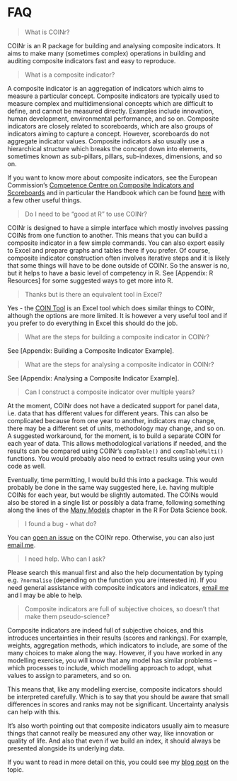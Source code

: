 # FAQ

> What is COINr?

COINr is an R package for building and analysing composite indicators. It aims to make many (sometimes complex) operations in building and auditing composite indicators fast and easy to reproduce.

> What is a composite indicator?

A composite indicator is an aggregation of indicators which aims to measure a particular concept. Composite indicators are typically used to measure complex and multidimensional concepts which are difficult to define, and cannot be measured directly. Examples include innovation, human development, environmental performance, and so on. Composite indicators are closely related to scoreboards, which are also groups of indicators aiming to capture a concept. However, scoreboards do not aggregate indicator values. Composite indicators also usually use a hierarchical structure which breaks the concept down into elements, sometimes known as sub-pillars, pillars, sub-indexes, dimensions, and so on.

If you want to know more about composite indicators, see the European Commission's [Competence Centre on Composite Indicators and Scoreboards](https://knowledge4policy.ec.europa.eu/composite-indicators/about_en) and in particular the Handbook which can be found [here](https://knowledge4policy.ec.europa.eu/composite-indicators/toolkit_en) with a few other useful things.

> Do I need to be "good at R" to use COINr?

COINr is designed to have a simple interface which mostly involves passing COINs from one function to another. This means that you can build a composite indicator in a few simple commands. You can also export easily to Excel and prepare graphs and tables there if you prefer. Of course, composite indicator construction often involves iterative steps and it is likely that some things will have to be done outside of COINr. So the answer is no, but it helps to have a basic level of competency in R. See [Appendix: R Resources] for some suggested ways to get more into R.

> Thanks but is there an equivalent tool in Excel?

Yes - the [COIN Tool](https://knowledge4policy.ec.europa.eu/composite-indicators/coin-tool_en) is an Excel tool which does similar things to COINr, although the options are more limited. It is however a very useful tool and if you prefer to do everything in Excel this should do the job.

> What are the steps for building a composite indicator in COINr?

See [Appendix: Building a Composite Indicator Example].

> What are the steps for analysing a composite indicator in COINr?

See [Appendix: Analysing a Composite Indicator Example].

> Can I construct a composite indicator over multiple years?

At the moment, COINr does not have a dedicated support for panel data, i.e. data that has different values for different years. This can also be complicated because from one year to another, indicators may change, there may be a different set of units, methodology may change, and so on. A suggested workaround, for the moment, is to build a separate COIN for each year of data. This allows methodological variations if needed, and the results can be compared using COINr's `compTable()` and `compTableMulti()` functions. You would probably also need to extract results using your own code as well.

Eventually, time permitting, I would build this into a package. This would probably be done in the same way suggested here, i.e. having multiple COINs for each year, but would be slightly automated. The COINs would also be stored in a single list or possibly a data frame, following something along the lines of the [Many Models](https://r4ds.had.co.nz/many-models.html) chapter in the R For Data Science book.

> I found a bug - what do?

You can [open an issue](https://github.com/bluefoxr/COINr/issues) on the COINr repo. Otherwise, you can also just [email me](mailto:william.becker@bluefoxdata.eu).

> I need help. Who can I ask?

Please search this manual first and also the help documentation by typing e.g. `?normalise` (depending on the function you are interested in). If you need general assistance with composite indicators and indicators, [email me](mailto:william.becker@bluefoxdata.eu) and I may be able to help.

> Composite indicators are full of subjective choices, so doesn't that make them pseudo-science?

Composite indicators are indeed full of subjective choices, and this introduces uncertainties in their results (scores and rankings). For example, weights, aggregation methods, which indicators to include, are some of the many choices to make along the way. However, if you have worked in any modelling exercise, you will know that any model has similar problems -- which processes to include, which modelling approach to adopt, what values to assign to parameters, and so on.

This means that, like any modelling exercise, composite indicators should be interpreted carefully. Which is to say that you should be aware that small differences in scores and ranks may not be significant. Uncertainty analysis can help with this.

It's also worth pointing out that composite indicators usually aim to measure things that cannot really be measured any other way, like innovation or quality of life. And also that even if we build an index, it should always be presented alongside its underlying data.

If you want to read in more detail on this, you could see my [blog post](https://www.bluefoxdata.eu/blog/2020-11-17-whycompositeindicators/) on the topic.
